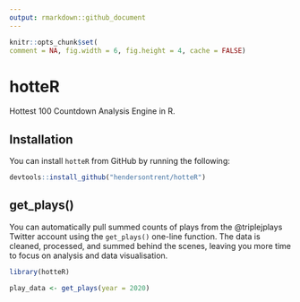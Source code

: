 ```yaml
---
output: rmarkdown::github_document
---
```


```r
knitr::opts_chunk$set(
comment = NA, fig.width = 6, fig.height = 4, cache = FALSE)
```

# hotteR

Hottest 100 Countdown Analysis Engine in R.

## Installation

You can install `hotteR` from GitHub by running the following:

```r
devtools::install_github("hendersontrent/hotteR")
```

## get_plays()

You can automatically pull summed counts of plays from the @triplejplays Twitter account using the `get_plays()` one-line function. The data is cleaned, processed, and summed behind the scenes, leaving you more time to focus on analysis and data visualisation.

```r
library(hotteR)

play_data <- get_plays(year = 2020)
```
